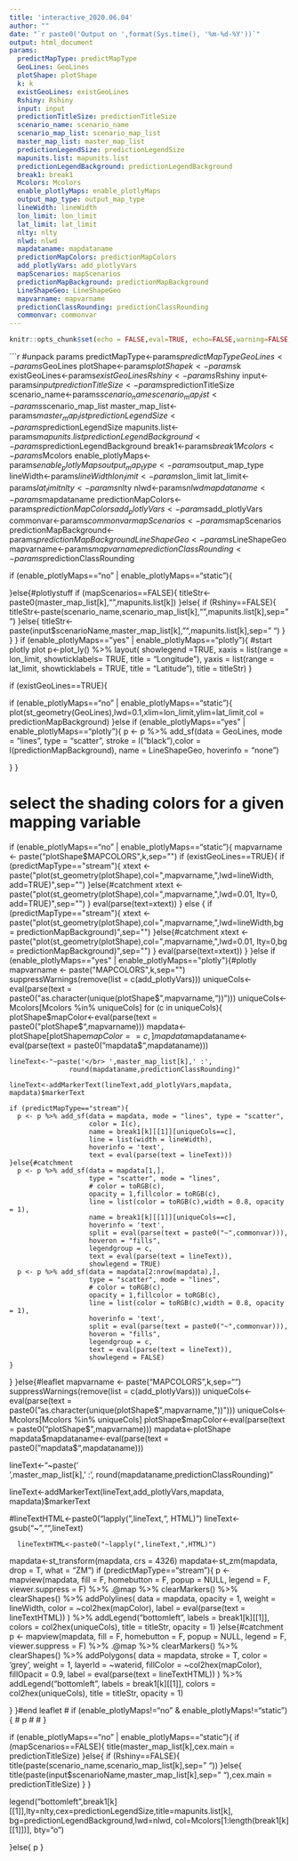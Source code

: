 ```yaml
---
title: 'interactive_2020.06.04'
author: ""
date: "`r paste0('Output on ',format(Sys.time(), '%m-%d-%Y'))`"
output: html_document
params:
  predictMapType: predictMapType
  GeoLines: GeoLines
  plotShape: plotShape
  k: k
  existGeoLines: existGeoLines
  Rshiny: Rshiny
  input: input
  predictionTitleSize: predictionTitleSize
  scenario_name: scenario_name
  scenario_map_list: scenario_map_list
  master_map_list: master_map_list
  predictionLegendSize: predictionLegendSize
  mapunits.list: mapunits.list
  predictionLegendBackground: predictionLegendBackground
  break1: break1
  Mcolors: Mcolors
  enable_plotlyMaps: enable_plotlyMaps
  output_map_type: output_map_type
  lineWidth: lineWidth
  lon_limit: lon_limit
  lat_limit: lat_limit
  nlty: nlty
  nlwd: nlwd
  mapdataname: mapdataname
  predictionMapColors: predictionMapColors
  add_plotlyVars: add_plotlyVars
  mapScenarios: mapScenarios
  predictionMapBackground: predictionMapBackground
  LineShapeGeo: LineShapeGeo
  mapvarname: mapvarname
  predictionClassRounding: predictionClassRounding
  commonvar: commonvar
---
```


```r
knitr::opts_chunk$set(echo = FALSE,eval=TRUE, echo=FALSE,warning=FALSE, message = FALSE)
```

```r
#unpack params
predictMapType<-params$predictMapType
GeoLines<-params$GeoLines
plotShape<-params$plotShape
k<-params$k
existGeoLines<-params$existGeoLines
Rshiny<-params$Rshiny
input<-params$input
predictionTitleSize<-params$predictionTitleSize
scenario_name<-params$scenario_name
scenario_map_list<-params$scenario_map_list
master_map_list<-params$master_map_list
predictionLegendSize<-params$predictionLegendSize
mapunits.list<-params$mapunits.list
predictionLegendBackground<-params$predictionLegendBackground
break1<-params$break1
Mcolors<-params$Mcolors
enable_plotlyMaps<-params$enable_plotlyMaps
output_map_type<-params$output_map_type
lineWidth<-params$lineWidth
lon_limit<-params$lon_limit
lat_limit<-params$lat_limit
nlty<-params$nlty
nlwd<-params$nlwd
mapdataname<-params$mapdataname
predictionMapColors<-params$predictionMapColors
add_plotlyVars<-params$add_plotlyVars
commonvar<-params$commonvar
mapScenarios<-params$mapScenarios
predictionMapBackground<-params$predictionMapBackground
LineShapeGeo<-params$LineShapeGeo
mapvarname<-params$mapvarname
predictionClassRounding<-params$predictionClassRounding

if (enable_plotlyMaps=="no" | enable_plotlyMaps=="static"){
  
}else{#plotlystuff
  if (mapScenarios==FALSE){
    titleStr<-paste0(master_map_list[k],"\n",mapunits.list[k])
  }else{
    if (Rshiny==FALSE){
      titleStr<-paste(scenario_name,scenario_map_list[k],"\n",mapunits.list[k],sep=" ")
    }else{
      titleStr<-paste(input$scenarioName,master_map_list[k],"\n",mapunits.list[k],sep=" ")
    }
  }
}
if (enable_plotlyMaps=="yes" | enable_plotlyMaps=="plotly"){
  #start plotly plot
  p<-plot_ly() %>%
    layout(
      showlegend =TRUE,
      xaxis = list(range = lon_limit,
                   showticklabels= TRUE,
                   title = "Longitude"),
      yaxis = list(range = lat_limit,
                   showticklabels = TRUE,
                   title = "Latitude"),
      title = titleStr)
}

if (existGeoLines==TRUE){
  
  if (enable_plotlyMaps=="no" | enable_plotlyMaps=="static"){
    plot(st_geometry(GeoLines),lwd=0.1,xlim=lon_limit,ylim=lat_limit,col = predictionMapBackground)
  }else if (enable_plotlyMaps=="yes" | enable_plotlyMaps=="plotly"){
    p <- p %>% add_sf(data = GeoLines,  mode = "lines", type = "scatter",
                      stroke = I("black"),color = I(predictionMapBackground),
                      name = LineShapeGeo, hoverinfo = "none")
    
    
    
  }
}




# select the shading colors for a given mapping variable

if (enable_plotlyMaps=="no" | enable_plotlyMaps=="static"){
  mapvarname <- paste("plotShape$MAPCOLORS",k,sep="")
  if (existGeoLines==TRUE){
    if (predictMapType=="stream"){
      xtext <- paste("plot(st_geometry(plotShape),col=",mapvarname,",lwd=lineWidth, add=TRUE)",sep="")
    }else{#catchment
      xtext <- paste("plot(st_geometry(plotShape),col=",mapvarname,",lwd=0.01, lty=0, add=TRUE)",sep="")
    }
    eval(parse(text=xtext))
  } else {
    if (predictMapType=="stream"){
      xtext <- paste("plot(st_geometry(plotShape),col=",mapvarname,",lwd=lineWidth,bg = predictionMapBackground)",sep="")
    }else{#catchment
      xtext <- paste("plot(st_geometry(plotShape),col=",mapvarname,",lwd=0.01, lty=0,bg = predictionMapBackground)",sep="")
    }
    eval(parse(text=xtext))
  }
}else if (enable_plotlyMaps=="yes" | enable_plotlyMaps=="plotly"){#plotly
  mapvarname <- paste("MAPCOLORS",k,sep="")
  suppressWarnings(remove(list = c(add_plotlyVars)))
  uniqueCols<-eval(parse(text = paste0("as.character(unique(plotShape$",mapvarname,"))")))
  uniqueCols<-Mcolors[Mcolors %in% uniqueCols]
  for (c in uniqueCols){
    plotShape$mapColor<-eval(parse(text = paste0("plotShape$",mapvarname)))
    mapdata<-plotShape[plotShape$mapColor==c,]
    mapdata$mapdataname<-eval(parse(text = paste0("mapdata$",mapdataname)))   
    

    lineText<-"~paste('</br> ',master_map_list[k],' :',
                   round(mapdataname,predictionClassRounding)"
    
    lineText<-addMarkerText(lineText,add_plotlyVars,mapdata, mapdata)$markerText

    if (predictMapType=="stream"){
      p <- p %>% add_sf(data = mapdata, mode = "lines", type = "scatter",
                        color = I(c),
                        name = break1[k][[1]][uniqueCols==c],
                        line = list(width = lineWidth),
                        hoverinfo = 'text',
                        text = eval(parse(text = lineText)))
    }else{#catchment
      p <- p %>% add_sf(data = mapdata[1,],  
                        type = "scatter", mode = "lines",
                        # color = toRGB(c),
                        opacity = 1,fillcolor = toRGB(c),
                        line = list(color = toRGB(c),width = 0.8, opacity = 1),
                        name = break1[k][[1]][uniqueCols==c],
                        hoverinfo = 'text',
                        split = eval(parse(text = paste0("~",commonvar))),
                        hoveron = "fills",
                        legendgroup = c,
                        text = eval(parse(text = lineText)),
                        showlegend = TRUE)
      p <- p %>% add_sf(data = mapdata[2:nrow(mapdata),],  
                        type = "scatter", mode = "lines",
                        # color = toRGB(c),
                        opacity = 1,fillcolor = toRGB(c),
                        line = list(color = toRGB(c),width = 0.8, opacity = 1),
                        hoverinfo = 'text',
                        split = eval(parse(text = paste0("~",commonvar))),
                        hoveron = "fills",
                        legendgroup = c,
                        text = eval(parse(text = lineText)),
                        showlegend = FALSE)
    }
  }
}else{#leaflet
  mapvarname <- paste("MAPCOLORS",k,sep="")
  suppressWarnings(remove(list = c(add_plotlyVars)))
  uniqueCols<-eval(parse(text = paste0("as.character(unique(plotShape$",mapvarname,"))")))
  uniqueCols<-Mcolors[Mcolors %in% uniqueCols]
  plotShape$mapColor<-eval(parse(text = paste0("plotShape$",mapvarname)))
  mapdata<-plotShape
  mapdata$mapdataname<-eval(parse(text = paste0("mapdata$",mapdataname)))     
  
  lineText<-"~paste('</br> ',master_map_list[k],' :',
                   round(mapdataname,predictionClassRounding)"
  
  lineText<-addMarkerText(lineText,add_plotlyVars,mapdata, mapdata)$markerText

  #lineTextHTML<-paste0("lapply(",lineText,", HTML)")
        lineText<-gsub("~","",lineText)
      
      
      lineTextHTML<-paste0("~lapply(",lineText,",HTML)")
  mapdata<-st_transform(mapdata, crs = 4326)
  mapdata<-st_zm(mapdata, drop = T, what = "ZM")
  if (predictMapType=="stream"){
    p <- mapview(mapdata, fill = F, homebutton = F, popup = NULL, legend = F, viewer.suppress = F) %>% 
      .@map %>% 
      clearMarkers() %>% 
      clearShapes() %>% 
      addPolylines(
        data = mapdata, 
        opacity = 1,
        weight = lineWidth,
        color = ~col2hex(mapColor),
        label = eval(parse(text = lineTextHTML))
      ) %>% 
      addLegend("bottomleft", labels = break1[k][[1]], colors = col2hex(uniqueCols),
                title = titleStr, opacity = 1)
  }else{#catchment
    p <- mapview(mapdata, fill = F, homebutton = F, popup = NULL, legend = F, viewer.suppress = F) %>% 
      .@map %>% 
      clearMarkers() %>% 
      clearShapes() %>% 
      addPolygons(
        data = mapdata, 
        stroke = T, 
        color = 'grey', 
        weight = 1, 
        layerId = ~waterid, 
        fillColor = ~col2hex(mapColor),
        fillOpacit = 0.9,
        label = eval(parse(text = lineTextHTML))
      ) %>% 
      addLegend("bottomleft", labels = break1[k][[1]], colors = col2hex(uniqueCols),
                title = titleStr, opacity = 1)
    
  }
}#end leaflet
# if (enable_plotlyMaps!="no" & enable_plotlyMaps!="static"){
# p
# 
# }


if (enable_plotlyMaps=="no" | enable_plotlyMaps=="static"){
  if (mapScenarios==FALSE){
    title(master_map_list[k],cex.main = predictionTitleSize)
  }else{
    if (Rshiny==FALSE){
      title(paste(scenario_name,scenario_map_list[k],sep=" "))
    }else{
      title(paste(input$scenarioName,master_map_list[k],sep=" "),cex.main = predictionTitleSize) 
    }
  }
  
  
  
  legend("bottomleft",break1[k][[1]],lty=nlty,cex=predictionLegendSize,title=mapunits.list[k],
         bg=predictionLegendBackground,lwd=nlwd, col=Mcolors[1:length(break1[k][[1]])], bty="o")
  
  
  
}else{
  p
}


